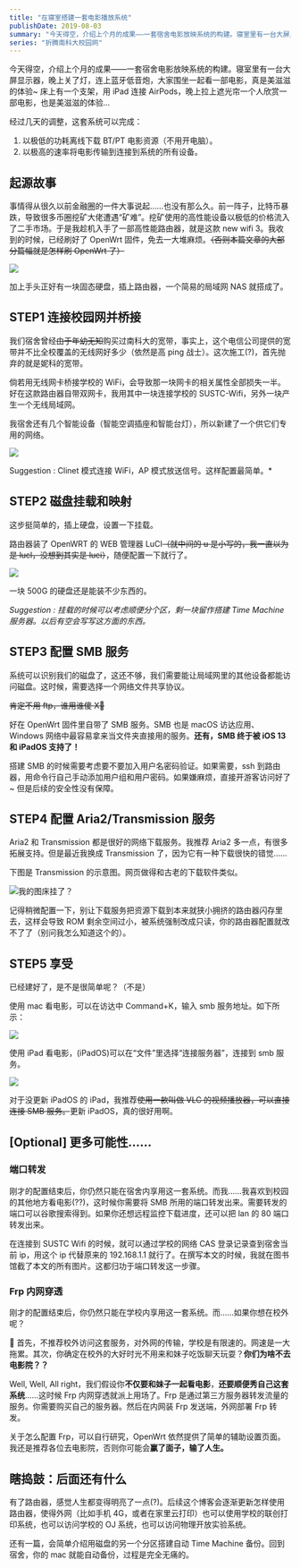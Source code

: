 ```yaml
---
title: "在寝室搭建一套电影播放系统"
publishDate: 2019-08-03
summary: "今天得空，介绍上个月的成果——一套宿舍电影放映系统的构建。寝室里有一台大屏显示器，晚上关了灯，连上蓝牙低音炮，大家围坐一起看一部电影，真是美滋滋的体验~ 床上有一个支架，用iPad连接AirPods，晚上拉上遮光帘一个人欣赏一部电影，也是美滋滋的体验…"
series: "折腾南科大校园网"
---
```


今天得空，介绍上个月的成果——一套宿舍电影放映系统的构建。寝室里有一台大屏显示器，晚上关了灯，连上蓝牙低音炮，大家围坐一起看一部电影，真是美滋滋的体验~ 床上有一个支架，用 iPad 连接 AirPods，晚上拉上遮光帘一个人欣赏一部电影，也是美滋滋的体验…

经过几天的调整，这套系统可以完成：

1. 以极低的功耗离线下载 BT/PT 电影资源（不用开电脑）。
2. 以极高的速率将电影传输到连接到系统的所有设备。

## 起源故事

事情得从很久以前金融圈的一件大事说起……也没有那么久。前一阵子，比特币暴跌，导致很多币圈挖矿大佬遭遇“矿难”。挖矿使用的高性能设备以极低的价格流入了二手市场。于是我趁机入手了一部高性能路由器，就是这款 new wifi 3。我收到的时候，已经刷好了 OpenWrt 固件，免去一大堆麻烦。~~（否则本篇文章的大部分篇幅就是怎样刷 OpenWrt 了）~~

![](/images/006tNc79gy1g4rjis7zu8j3064064t8k.jpg)

加上手头正好有一块固态硬盘，插上路由器，一个简易的局域网 NAS 就搭成了。

## STEP1 连接校园网并桥接

我们宿舍曾经~~由于年幼无知~~购买过南科大的宽带，事实上，这个电信公司提供的宽带并不比全校覆盖的无线网好多少（依然是高 ping 战士）。这次施工(?)，首先抛弃的就是妮科的宽带。

倘若用无线网卡桥接学校的 WiFi，会导致那一块网卡的相关属性全部损失一半。好在这款路由器自带双网卡，我用其中一块连接学校的 SUSTC-Wifi，另外一块产生一个无线局域网。

我宿舍还有几个智能设备（智能空调插座和智能台灯），所以新建了一个供它们专用的网络。

![](/images/006tNc79gy1g4rk8ga3u8j31sa0qowin.jpg)

Suggestion : Clinet 模式连接 WiFi，AP 模式放送信号。这样配置最简单。\*

## STEP2 磁盘挂载和映射

这步挺简单的，插上硬盘，设置一下挂载。

路由器装了 OpenWRT 的 WEB 管理器 LuCI~~（就中间的 u 是小写的，我一直以为是 lucl，没想到其实是 luci）~~，随便配置一下就行了。

![](/images/006tNc79gy1g4rk9pn97jj31qe0jan0v.jpg)

一块 500G 的硬盘还是能装不少东西的。

_Suggestion : 挂载的时候可以考虑顺便分个区，剩一块留作搭建 Time Machine 服务器。以后有空会写写这方面的东西。_

## STEP3 配置 SMB 服务

系统可以识别我们的磁盘了，这还不够，我们需要能让局域网里的其他设备都能访问磁盘。这时候，需要选择一个网络文件共享协议。

~~肯定不用 ftp，谁用谁傻 X🤬~~

好在 OpenWrt 固件里自带了 SMB 服务。SMB 也是 macOS 访达应用、Windows 网络中最容易拿来当文件夹直接用的服务。**还有，SMB 终于被 iOS 13 和 iPadOS 支持了！**

搭建 SMB 的时候需要考虑要不要加入用户名密码验证。如果需要，ssh 到路由器，用命令行自己手动添加用户组和用户密码。如果嫌麻烦，直接开游客访问好了~ 但是后续的安全性没有保障。

## STEP4 配置 Aria2/Transmission 服务

Aria2 和 Transmission 都是很好的网络下载服务。我推荐 Aria2 多一点，有很多拓展支持。但是最近我换成 Transmission 了，因为它有一种下载很快的错觉……

下图是 Transmission 的示意图。网页做得和古老的下载软件类似。

![我的图床挂了？](/images/006tNc79gy1g4rkb30mz4j31cw0u0472.jpg)

<Dialog>
  2021
  年重制博客的血泪教训：不要贪图便宜使用不稳定的图床。这样你珍藏多年的图就没了。
</Dialog>

记得稍微配置一下，别让下载服务把资源下载到本来就狭小拥挤的路由器闪存里去，这样会导致 ROM 剩余空间过小，被系统强制改成只读，你的路由器配置就改不了了（别问我怎么知道这个的）。

## STEP5 享受

已经建好了，是不是很简单呢？（不是）

使用 mac 看电影，可以在访达中 Command+K，输入 smb 服务地址。如下所示：

![](/images/006tNc79gy1g4rizoya7zj31at0u04qp.jpg)

使用 iPad 看电影，(iPadOS)可以在“文件”里选择“连接服务器”，连接到 smb 服务。

![](/images/006tNc79gy1g4rks0da0lj316o0d9dho.jpg)

对于没更新 iPadOS 的 iPad，我推荐~~使用一款叫做 VLC 的视频播放器，可以直接连接 SMB 服务。~~更新 iPadOS，真的很好用啊。

## [Optional] 更多可能性……

### 端口转发

刚才的配置结束后，你仍然只能在宿舍内享用这一套系统。而我……我喜欢到校园的其他地方看电影(??)，这时候你需要将 SMB 所用的端口转发出来。需要转发的端口可以谷歌搜索得到。如果你还想远程监控下载进度，还可以把 lan 的 80 端口转发出来。

在连接到 SUSTC Wifi 的时候，就可以通过学校的网络 CAS 登录记录查到宿舍当前 ip，用这个 ip 代替原来的 192.168.1.1 就行了。在撰写本文的时候，我就在图书馆截了本文的所有图片。这都归功于端口转发这一步骤。

### Frp 内网穿透

刚才的配置结束后，你仍然只能在学校内享用这一套系统。而……如果你想在校外呢？

🌚 首先，不推荐校外访问这套服务，对外网的传输，学校是有限速的。网速是一大拖累。其次，你确定在校外的大好时光不用来和妹子吃饭聊天玩耍？**你们为啥不去电影院？？**

Well, Well, All right，我们假设你**不仅要和妹子一起看电影**，**还要顺便秀自己这套系统**……这时候 Frp 内网穿透就派上用场了。Frp 是通过第三方服务器转发流量的服务。你需要购买自己的服务器。然后在内网装 Frp 发送端，外网部署 Frp 转发。

关于怎么配置 Frp，可以自行研究，OpenWrt 依然提供了简单的辅助设置页面。我还是推荐各位去电影院，否则你可能会**赢了面子，输了人生。**

## 瞎捣鼓：后面还有什么

有了路由器，感觉人生都变得明亮了一点(?)。后续这个博客会逐渐更新怎样使用路由器，使得外网（比如手机 4G，或者在家里云打印）也可以使用学校的联创打印系统，也可以访问学校的 OJ 系统，也可以访问物理开放实验系统。

还有一篇，会简单介绍用磁盘的另一个分区搭建自动 Time Machine 备份。回到宿舍，你的 mac 就能自动备份，过程是完全无痛的。

